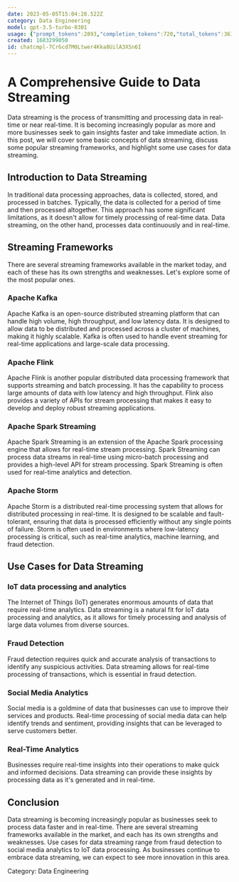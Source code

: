 ```yaml
---
date: 2023-05-05T15:04:28.522Z
category: Data Engineering
model: gpt-3.5-turbo-0301
usage: {"prompt_tokens":2893,"completion_tokens":720,"total_tokens":3613}
created: 1683299050
id: chatcmpl-7CrGcd7M0Ltwer4Kka8UilA3XSn6I
---
```


# A Comprehensive Guide to Data Streaming

Data streaming is the process of transmitting and processing data in real-time or near real-time. It is becoming increasingly popular as more and more businesses seek to gain insights faster and take immediate action. In this post, we will cover some basic concepts of data streaming, discuss some popular streaming frameworks, and highlight some use cases for data streaming.

## Introduction to Data Streaming
In traditional data processing approaches, data is collected, stored, and processed in batches. Typically, the data is collected for a period of time and then processed altogether. This approach has some significant limitations, as it doesn't allow for timely processing of real-time data. Data streaming, on the other hand, processes data continuously and in real-time.

## Streaming Frameworks
There are several streaming frameworks available in the market today, and each of these has its own strengths and weaknesses. Let's explore some of the most popular ones.

### Apache Kafka
Apache Kafka is an open-source distributed streaming platform that can handle high volume, high throughput, and low latency data. It is designed to allow data to be distributed and processed across a cluster of machines, making it highly scalable. Kafka is often used to handle event streaming for real-time applications and large-scale data processing.

### Apache Flink
Apache Flink is another popular distributed data processing framework that supports streaming and batch processing. It has the capability to process large amounts of data with low latency and high throughput. Flink also provides a variety of APIs for stream processing that makes it easy to develop and deploy robust streaming applications.

### Apache Spark Streaming
Apache Spark Streaming is an extension of the Apache Spark processing engine that allows for real-time stream processing. Spark Streaming can process data streams in real-time using micro-batch processing and provides a high-level API for stream processing. Spark Streaming is often used for real-time analytics and detection.

### Apache Storm
Apache Storm is a distributed real-time processing system that allows for distributed processing in real-time. It is designed to be scalable and fault-tolerant, ensuring that data is processed efficiently without any single points of failure. Storm is often used in environments where low-latency processing is critical, such as real-time analytics, machine learning, and fraud detection.

## Use Cases for Data Streaming

### IoT data processing and analytics
The Internet of Things (IoT) generates enormous amounts of data that require real-time analytics. Data streaming is a natural fit for IoT data processing and analytics, as it allows for timely processing and analysis of large data volumes from diverse sources.

### Fraud Detection
Fraud detection requires quick and accurate analysis of transactions to identify any suspicious activities. Data streaming allows for real-time processing of transactions, which is essential in fraud detection.

### Social Media Analytics
Social media is a goldmine of data that businesses can use to improve their services and products. Real-time processing of social media data can help identify trends and sentiment, providing insights that can be leveraged to serve customers better.

### Real-Time Analytics
Businesses require real-time insights into their operations to make quick and informed decisions. Data streaming can provide these insights by processing data as it's generated and in real-time.

## Conclusion
Data streaming is becoming increasingly popular as businesses seek to process data faster and in real-time. There are several streaming frameworks available in the market, and each has its own strengths and weaknesses. Use cases for data streaming range from fraud detection to social media analytics to IoT data processing. As businesses continue to embrace data streaming, we can expect to see more innovation in this area.

Category: Data Engineering